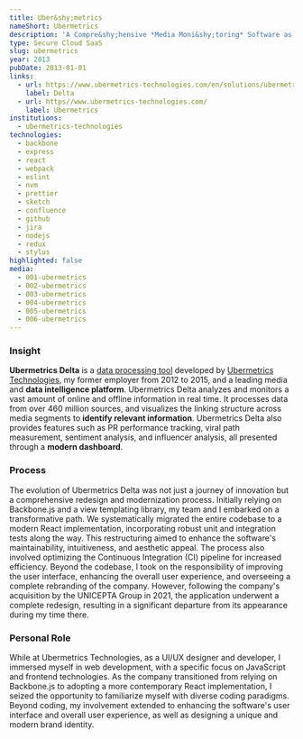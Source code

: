 ```yaml
---
title: Uber&shy;metrics
nameShort: Ubermetrics
description: 'A Compre&shy;­­­­hensive *Media Moni&shy;toring* Software as a Service'
type: Secure Cloud SaaS
slug: ubermetrics
year: 2013
pubDate: 2013-01-01
links:
  - url: https://www.ubermetrics-technologies.com/en/solutions/ubermetrics-delta/
    label: Delta
  - url: https//www.ubermetrics-technologies.com/
    label: Ubermetrics
institutions:
  - ubermetrics-technologies
technologies:
  - backbone
  - express
  - react
  - webpack
  - eslint
  - nvm
  - prettier
  - sketch
  - confluence
  - github
  - jira
  - nodejs
  - redux
  - stylus
highlighted: false
media:
  - 001-ubermetrics
  - 002-ubermetrics
  - 003-ubermetrics
  - 004-ubermetrics
  - 005-ubermetrics
  - 006-ubermetrics
---
```


### Insight

**Ubermetrics Delta** is a [data processing tool](https://www.ubermetrics-technologies.com/en/solutions/ubermetrics-delta/) developed by [Ubermetrics Technologies](https://www.ubermetrics-technologies.com/), my former employer from 2012 to 2015, and a leading media and **data intelligence platform**. Ubermetrics Delta analyzes and monitors a vast amount of online and offline information in real time. It processes data from over 460 million sources, and visualizes the linking structure across media segments to **identify relevant information**. Ubermetrics Delta also provides features such as PR performance tracking, viral path measurement, sentiment analysis, and influencer analysis, all presented through a **modern dashboard**.

### Process

The evolution of Ubermetrics Delta was not just a journey of innovation but a comprehensive redesign and modernization process. Initially relying on Backbone.js and a view templating library, my team and I embarked on a transformative path. We systematically migrated the entire codebase to a modern React implementation, incorporating robust unit and integration tests along the way. This restructuring aimed to enhance the software's maintainability, intuitiveness, and aesthetic appeal. The process also involved optimizing the Continuous Integration (CI) pipeline for increased efficiency. Beyond the codebase, I took on the responsibility of improving the user interface, enhancing the overall user experience, and overseeing a complete rebranding of the company. However, following the company's acquisition by the UNICEPTA Group in 2021, the application underwent a complete redesign, resulting in a significant departure from its appearance during my time there.

### Personal Role

While at Ubermetrics Technologies, as a UI/UX designer and developer, I immersed myself in web development, with a specific focus on JavaScript and frontend technologies. As the company transitioned from relying on Backbone.js to adopting a more contemporary React implementation, I seized the opportunity to familiarize myself with diverse coding paradigms. Beyond coding, my involvement extended to enhancing the software's user interface and overall user experience, as well as designing a unique and modern brand identity.
